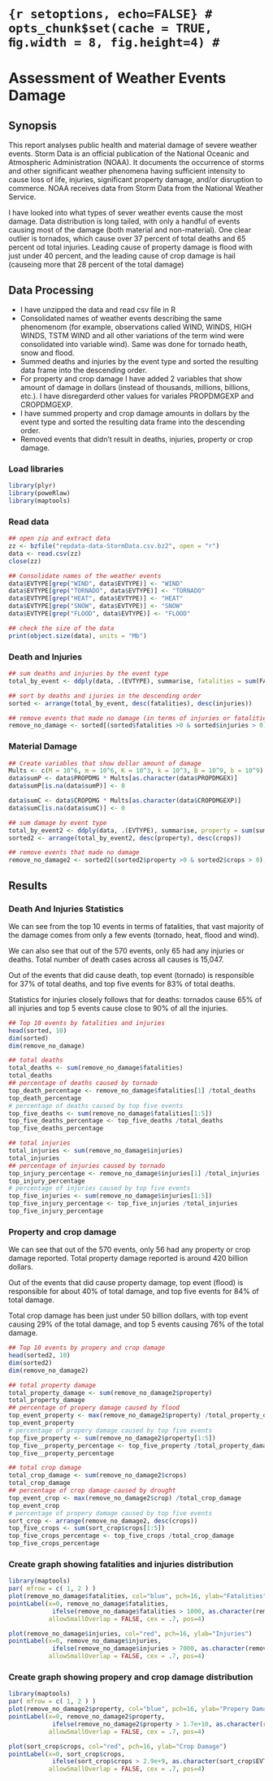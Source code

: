 # ``` {r setoptions, echo=FALSE}
# opts_chunk$set(cache = TRUE, ﬁg.width = 8, fig.height=4)
#```

Assessment of Weather Events Damage
========================================================

Synopsis
-----------
This report analyses public health and material damage of severe weather events. Storm Data is an official publication of the National Oceanic and Atmospheric Administration (NOAA). It documents the occurrence of storms and other significant weather phenomena having sufficient intensity to cause loss of life, injuries, significant property damage, and/or disruption to commerce. NOAA receives data from Storm Data from the National Weather Service.

I have looked into what types of sever weather events cause the most damage. Data distribution is long tailed, with only a handful of events causing most of the damage (both material and non-material).
One clear outlier is tornados, which cause over 37 percent of total deaths and 65 percent od total injuries. Leading cause of property damage is flood with just under 40 percent, and the leading cause of crop damage is hail (causeing more that 28 percent of the total damage)

Data Processing
-------------------

* I have unzipped the data and read csv file in R
* Consolidated names of weather events describing the same phenomenom (for example, observations called WIND, WINDS, HIGH WINDS, TSTM WIND and all other variations of the term wind were consolidated into variable wind). Same was done for tornado heath, snow and flood.
* Summed deaths and injuries by the event type and sorted the resulting data frame into the descending order.
* For property and crop damage I have added 2 variables that show amount of damage in dollars (instead of thousands, millions, billions, etc.). I have disregarderd other values for variales PROPDMGEXP and CROPDMGEXP.
* I have summed property and crop damage amounts in dollars by the event type and sorted the resulting data frame into the descending order.
* Removed events that didn't result in deaths, injuries, property or crop damage.

### Load libraries
```r
library(plyr)
library(poweRlaw)
library(maptools)
```

### Read data
```r
## open zip and extract data
zz <- bzfile("repdata-data-StormData.csv.bz2", open = "r")
data <- read.csv(zz)
close(zz)

## Consolidate names of the weather events
data$EVTYPE[grep("WIND", data$EVTYPE)] <- "WIND"
data$EVTYPE[grep("TORNADO", data$EVTYPE)] <- "TORNADO"
data$EVTYPE[grep("HEAT", data$EVTYPE)] <- "HEAT"
data$EVTYPE[grep("SNOW", data$EVTYPE)] <- "SNOW"
data$EVTYPE[grep("FLOOD", data$EVTYPE)] <- "FLOOD"

## check the size of the data
print(object.size(data), units = "Mb")
```

### Death and Injuries
```r
## sum deaths and injuries by the event type
total_by_event <- ddply(data, .(EVTYPE), summarise, fatalities = sum(FATALITIES), injuries=sum(INJURIES))

## sort by deaths and ijuries in the descending order
sorted <- arrange(total_by_event, desc(fatalities), desc(injuries))

## remove events that made no damage (in terms of injuries or fatalities)
remove_no_damage <- sorted[(sorted$fatalities >0 & sorted$injuries > 0), ]

```

### Material Damage
```r
## Create variables that show dollar amount of damage
Mults <- c(M = 10^6, m = 10^6, K = 10^3, k = 10^3, B = 10^9, b = 10^9)
data$sumP <- data$PROPDMG * Mults[as.character(data$PROPDMGEX)]
data$sumP[is.na(data$sumP)] <- 0

data$sumC <- data$CROPDMG * Mults[as.character(data$CROPDMGEXP)]
data$sumC[is.na(data$sumC)] <- 0

## sum damage by event type
total_by_event2 <- ddply(data, .(EVTYPE), summarise, property = sum(sumP), crops=sum(sumC))
sorted2 <- arrange(total_by_event2, desc(property), desc(crops))

## remove events that made no damage 
remove_no_damage2 <- sorted2[(sorted2$property >0 & sorted2$crops > 0), ]
```

Results
------------

### Death And Injuries Statistics
We can see from the top 10 events in terms of fatalities, that vast majority of the damage comes from only 
a few events (tornado, heat, flood and wind).

We can also see that out of the 570 events, only 65 had any injuries or deaths. Total number of death cases across all causes is 15,047.

Out of the events that did cause death, top event (tornado) is responsible for 37% of total deaths, and top five events for 83% of total deaths.

Statistics for injuries closely follows that for deaths: tornados cause 65% of all injuries and top 5 events cause close to 90% of all the injuries.

```r
## Top 10 events by fatalities and injuries
head(sorted, 10)
dim(sorted)
dim(remove_no_damage)

## total deaths
total_deaths <- sum(remove_no_damage$fatalities)
total_deaths 
## percentage of deaths caused by tornado
top_death_percentage <- remove_no_damage$fatalities[1] /total_deaths 
top_death_percentage
# percentage of deaths caused by top five events
top_five_deaths <- sum(remove_no_damage$fatalities[1:5])
top_five_deaths_percentage <- top_five_deaths /total_deaths 
top_five_deaths_percentage

## total injuries 
total_injuries <- sum(remove_no_damage$injuries)
total_injuries
## percentage of injuries caused by tornado
top_injury_percentage <- remove_no_damage$injuries[1] /total_injuries
top_injury_percentage
# percentage of injuries caused by top five events
top_five_injuries <- sum(remove_no_damage$injuries[1:5])
top_five_injury_percentage <- top_five_injuries /total_injuries
top_five_injury_percentage
```


### Property and crop damage
We can see that out of the 570 events, only 56 had any property or crop damage reported. Total property damage reported is around 420 billion dollars.

Out of the events that did cause property damage, top event (flood) is responsible for about 40% of total damage, and top five events for 84% of total damage.

Total crop damage has been just under 50 billion dollars, with top event causing 29% of the total damage, and top 5 events causing 76% of the total damage.

```r
## Top 10 events by propery and crop damage
head(sorted2, 10)
dim(sorted2)
dim(remove_no_damage2)

## total property damage
total_property_damage <- sum(remove_no_damage2$property)
total_property_damage
## percentage of propery damage caused by flood
top_event_property <- max(remove_no_damage2$property) /total_property_damage
top_event_property
# percentage of propery damage caused by top five events
top_five_property <- sum(remove_no_damage2$property[1:5])
top_five__property_percentage <- top_five_property /total_property_damage
top_five__property_percentage

## total crop damage
total_crop_damage <- sum(remove_no_damage2$crops)
total_crop_damage
## percentage of crop damage caused by drought
top_event_crop <- max(remove_no_damage2$crop) /total_crop_damage
top_event_crop
# percentage of propery damage caused by top five events
sort_crop <- arrange(remove_no_damage2, desc(crops))
top_five_crops <- sum(sort_crop$crops[1:5])
top_five_crops_percentage <- top_five_crops /total_crop_damage
top_five_crops_percentage
```


### Create graph showing fatalities  and injuries distribution
```r
library(maptools)
par( mfrow = c( 1, 2 ) )
plot(remove_no_damage$fatalities, col="blue", pch=16, ylab="Fatalities")
pointLabel(x=0, remove_no_damage$fatalities, 
            ifelse(remove_no_damage$fatalities > 1000, as.character(remove_no_damage$EVTYPE), NA), 
           allowSmallOverlap = FALSE, cex = .7, pos=4)      

plot(remove_no_damage$injuries, col="red", pch=16, ylab="Injuries")
pointLabel(x=0, remove_no_damage$injuries, 
            ifelse(remove_no_damage$injuries > 7000, as.character(remove_no_damage$EVTYPE), NA), 
           allowSmallOverlap = FALSE, cex = .7, pos=4)
```

### Create graph showing propery and crop damage distribution
```r
library(maptools)
par( mfrow = c( 1, 2 ) )
plot(remove_no_damage2$property, col="blue", pch=16, ylab="Propery Damage")
pointLabel(x=0, remove_no_damage2$property, 
            ifelse(remove_no_damage2$property > 1.7e+10, as.character(remove_no_damage2$EVTYPE), NA), 
           allowSmallOverlap = FALSE, cex = .7, pos=4)

plot(sort_crop$crops, col="red", pch=16, ylab="Crop Damage")
pointLabel(x=0, sort_crop$crops, 
            ifelse(sort_crop$crops > 2.9e+9, as.character(sort_crop$EVTYPE), NA), 
           allowSmallOverlap = FALSE, cex = .7, pos=4)
```




